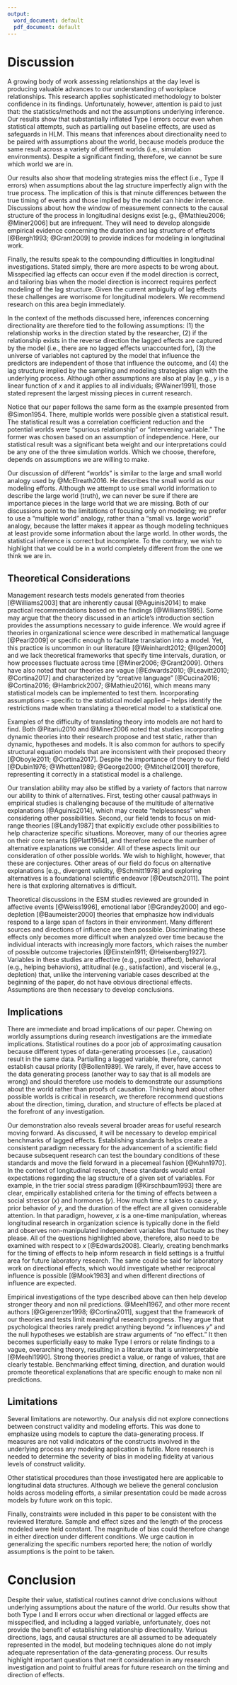 ```yaml
---
output:
  word_document: default
  pdf_document: default
---
```


# Discussion

A growing body of work assessing relationships at the day level is producing valuable advances to our understanding of workplace relationships. This research applies sophisticated methodology to bolster confidence in its findings. Unfortunately, however, attention is paid to just that: the statistics/methods and not the assumptions underlying inference. Our results show that substantially inflated Type I errors occur even when statistical attempts, such as partialling out baseline effects, are used as safeguards in HLM. This means that inferences about directionality need to be paired with assumptions about the world, because models produce the same result across a variety of different worlds (i.e., simulation environments). Despite a significant finding, therefore, we cannot be sure which world we are in. 

Our results also show that modeling strategies miss the effect (i.e., Type II errors) when assumptions about the lag structure imperfectly align with the true process. The implication of this is that minute differences between the true timing of events and those implied by the model can hinder inference. Discussions about how the window of measurement connects to the causal structure of the process in longitudinal designs exist [e.g., @Mathieu2006; @Miner2006] but are infrequent. They will need to develop alongside empirical evidence concerning the duration and lag structure of effects [@Bergh1993; @Grant2009] to provide indices for modeling in longitudinal work. 

Finally, the results speak to the compounding difficulties in longitudinal investigations. Stated simply, there are more aspects to be wrong about. Misspecified lag effects can occur even if the model direction is correct, and tailoring bias when the model direction is incorrect requires perfect modeling of the lag structure. Given the current ambiguity of lag effects these challenges are worrisome for longitudinal modelers. We recommend research on this area begin immediately. 

In the context of the methods discussed here, inferences concerning directionality are therefore tied to the following assumptions: (1) the relationship works in the direction stated by the researcher, (2) if the relationship exists in the reverse direction the lagged effects are captured by the model (i.e., there are no lagged effects unaccounted for), (3) the universe of variables not captured by the model that influence the predictors are independent of those that influence the outcome, and (4) the lag structure implied by the sampling and modeling strategies align with the underlying process. Although other assumptions are also at play [e.g., $y$ is a linear function of $x$ and it applies to all individuals; @Wainer1991], those stated represent the largest missing pieces in current research.

Notice that our paper follows the same form as the example presented from @Simon1954. There, multiple worlds were possible given a statistical result. The statistical result was a correlation coefficient reduction and the potential worlds were “spurious relationship” or “intervening variable.” The former was chosen based on an assumption of independence. Here, our statistical result was a significant beta weight and our interpretations could be any one of the three simulation worlds. Which we choose, therefore, depends on assumptions we are willing to make. 

Our discussion of different “worlds” is similar to the large and small world analogy used by @McElreath2016. He describes the small world as our modeling efforts. Although we attempt to use small world information to describe the large world (truth), we can never be sure if there are importance pieces in the large world that we are missing. Both of our discussions point to the limitations of focusing only on modeling; we prefer to use a “multiple world” analogy, rather than a “small vs. large world” analogy, because the latter makes it appear as though modeling techniques at least provide some information about the large world. In other words, the statistical inference is correct but incomplete. To the contrary, we wish to highlight that we could be in a world completely different from the one we think we are in.

## Theoretical Considerations

Management research tests models generated from theories [@Williams2003] that are inherently causal [@Aguinis2014] to make practical recommendations based on the findings [@Williams1995]. Some may argue that the theory discussed in an article’s introduction section provides the assumptions necessary to guide inference. We would agree if theories in organizational science were described in mathematical language [@Pearl2009] or specific enough to facilitate translation into a model. Yet, this practice is uncommon in our literature [@Weinhardt2012; @Ilgen2000] and we lack theoretical frameworks that specify time intervals, duration, or how processes fluctuate across time [@Miner2006; @Grant2009]. Others have also noted that our theories are vague [@Edwards2010; @Leavitt2010; @Cortina2017] and characterized by “creative language” [@Cucina2016; @Cortina2016; @Hambrick2007; @Mathieu2016], which means many statistical models can be implemented to test them. Incorporating assumptions – specific to the statistical model applied – helps identify the restrictions made when translating a theoretical model to a statistical one. 

Examples of the difficulty of translating theory into models are not hard to find. Both @Pitariu2010 and @Miner2006 noted that studies incorporating dynamic theories into their research propose and test static, rather than dynamic, hypotheses and models. It is also common for authors to specify structural equation models that are inconsistent with their proposed theory [@Oboyle2011; @Cortina2017]. Despite the importance of theory to our field [@Dubin1976; @Whetten1989; @George2000; @Mitchell2001] therefore, representing it correctly in a statistical model is a challenge. 

Our translation ability may also be stifled by a variety of factors that narrow our ability to think of alternatives. First, testing other causal pathways in empirical studies is challenging because of the multitude of alternative explanations [@Aguinis2014], which may create “helplessness” when considering other possibilities. Second, our field tends to focus on mid-range theories [@Landy1987] that explicitly exclude other possibilities to help characterize specific situations. Moreover, many of our theories agree on their core tenants [@Platt1964], and therefore reduce the number of alternative explanations we consider. All of these aspects limit our consideration of other possible worlds. We wish to highlight, however, that these are conjectures. Other areas of our field do focus on alternative explanations [e.g., divergent validity, @Schmitt1978] and exploring alternatives is a foundational scientific endeavor [@Deutsch2011]. The point here is that exploring alternatives is difficult. 

Theoretical discussions in the ESM studies reviewed are grounded in affective events [@Weiss1996], emotional labor [@Grandey2000] and ego-depletion [@Baumeister2000] theories that emphasize how individuals respond to a large span of factors in their environment. Many different sources and directions of influence are then possible. Discriminating these effects only becomes more difficult when analyzed over time because the individual interacts with increasingly more factors, which raises the number of possible outcome trajectories [@Einstein1911; @Heisenberg1927]. Variables in these studies are affective (e.g., positive affect), behavioral (e.g., helping behaviors), attitudinal (e.g., satisfaction), and visceral (e.g., depletion) that, unlike the intervening variable cases described at the beginning of the paper, do not have obvious directional effects. Assumptions are then necessary to develop conclusions.

## Implications

There are immediate and broad implications of our paper. Chewing on worldly assumptions during research investigations are the immediate implications. Statistical routines do a poor job of approximating causation because different types of data-generating processes (i.e., causation) result in the same data. Partialling a lagged variable, therefore, cannot establish causal priority [@Bollen1989]. We rarely, if ever, have access to the data generating process (another way to say that is all models are wrong) and should therefore use models to demonstrate our assumptions about the world rather than proofs of causation. Thinking hard about other possible worlds is critical in research, we therefore recommend questions about the direction, timing, duration, and structure of effects be placed at the forefront of any investigation.

Our demonstration also reveals several broader areas for useful research moving forward. As discussed, it will be necessary to develop empirical benchmarks of lagged effects. Establishing standards helps create a consistent paradigm necessary for the advancement of a scientific field because subsequent research can test the boundary conditions of these standards and move the field forward in a piecemeal fashion [@Kuhn1970]. In the context of longitudinal research, these standards would entail expectations regarding the lag structure of a given set of variables. For example, in the trier social stress paradigm [@Kirschbaum1993] there are clear, empirically established criteria for the timing of effects between a social stressor ($x$) and hormones ($y$). How much time $x$ takes to cause $y$, prior behavior of $y$, and the duration of the effect are all given considerable attention. In that paradigm, however, $x$ is a one-time manipulation, whereas longitudinal research in organization science is typically done in the field and observes non-manipulated independent variables that fluctuate as they please. All of the questions highlighted above, therefore, also need to be examined with respect to $x$ [@Edwards2008]. Clearly, creating benchmarks for the timing of effects to help inform research in field settings is a fruitful area for future laboratory research. The same could be said for laboratory work on directional effects, which would investigate whether reciprocal influence is possible [@Mook1983] and when different directions of influence are expected.

Empirical investigations of the type described above can then help develop stronger theory and non nil predictions. @Meehl1967, and other more recent authors [@Gigerenzer1998; @Cortina2011], suggest that the framework of our theories and tests limit meaningful research progress. They argue that psychological theories rarely predict anything beyond "$x$ influences $y$" and the null hypotheses we establish are straw arguments of "no effect." It then becomes superficially easy to make Type I errors or relate findings to a vague, overarching theory, resulting in a literature that is uninterpretable [@Meehl1990]. Strong theories predict a value, or range of values, that are clearly testable. Benchmarking effect timing, direction, and duration would promote theoretical explanations that are specific enough to make non nil predictions.

## Limitations

Several limitations are noteworthy. Our analysis did not explore connections between construct validity and modeling efforts. This was done to emphasize using models to capture the data-generating process. If measures are not valid indicators of the constructs involved in the underlying process any modeling application is futile. More research is needed to determine the severity of bias in modeling fidelity at various levels of construct validity.

Other statistical procedures than those investigated here are applicable to longitudinal data structures. Although we believe the general conclusion holds across modeling efforts, a similar presentation could be made across models by future work on this topic.
	
Finally, constraints were included in this paper to be consistent with the reviewed literature. Sample and effect sizes and the length of the process modeled were held constant. The magnitude of bias could therefore change in either direction under different conditions. We urge caution in generalizing the specific numbers reported here; the notion of worldly assumptions is the point to be taken.

# Conclusion

Despite their value, statistical routines cannot drive conclusions without underlying assumptions about the nature of the world. Our results show that both Type I and II errors occur when directional or lagged effects are misspecified, and including a lagged variable, unfortunately, does not provide the benefit of establishing relationship directionality. Various directions, lags, and causal structures are all assumed to be adequately represented in the model, but modeling techniques alone do not imply adequate representation of the data-generating process. Our results highlight important questions that merit consideration in any research investigation and point to fruitful areas for future research on the timing and direction of effects.
